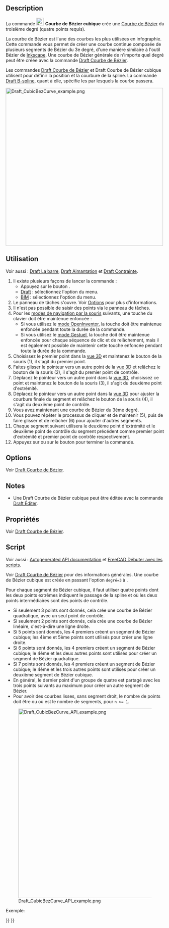<languages/>

{{Docnav/fr
|[[Draft_BSpline/fr|B-spline]]
|[[Draft_BezCurve/fr|Courbe de Bézier]]
|[[Draft_Workbench/fr|Atelier Draft]]
|IconL=Draft_BSpline.svg
|IconR=Draft_BezCurve.svg
|IconC=Workbench_Draft.svg
}}

{{GuiCommand/fr
|Name=Draft CubicBezCurve
|Name/fr=Draft Courbe de Bézier cubique
|MenuLocation=Draft : Formes → Outils de Bézier → Courbe de Bézier cubique<br><br>BIM : Formes 2D → Courbe de Bézier cubique
|Workbenches=[[Draft_Workbench/fr|Draft]], [[BIM_Workbench/fr|BIM]]
|Version=0.19
|SeeAlso=[[Draft_BezCurve/fr|Draft Courbe de Bézier]], [[Draft_BSpline/fr|Draft B-spline]]
}}

==Description==

La commande [[Image:Draft_CubicBezCurve.svg|24px]] '''Courbe de Bézier cubique''' crée une [https://fr.wikipedia.org/wiki/Courbe_de_B%C3%A9zier Courbe de Bézier] du troisième degré (quatre points requis).

La courbe de Bézier est l'une des courbes les plus utilisées en infographie. Cette commande vous permet de créer une courbe continue composée de plusieurs segments de Bézier du 3e degré, d'une manière similaire à l'outil Bézier de [https://inkscape.org/ Inkscape]. Une courbe de Bézier générale de n'importe quel degré peut être créée avec la commande [[Draft_BezCurve/fr|Draft Courbe de Bézier]].

Les commandes [[Draft_BezCurve/fr|Draft Courbe de Bézier]] et Draft Courbe de Bézier cubique utilisent {{Emphasis|des points de contrôle}} pour définir la position et la courbure de la spline. La commande [[Draft_BSpline/fr|Draft B-spline]], quant à elle, spécifie les {{Emphasis|points exacts}} par lesquels la courbe passera.

[[File:Draft_CubicBezCurve_example.png|500px]]
{{Caption|Spline constituée de trois segments cubiques de Bézier. Le premier segment est défini par quatre points. Les segments suivants réutilisent deux points du segment précédent et ne nécessitent donc que deux points supplémentaires.}}

<span id="Usage"></span>
==Utilisation==

Voir aussi : [[Draft_Tray/fr|Draft La barre]], [[Draft_Snap/fr|Draft Aimantation]] et [[Draft_Constrain/fr|Draft Contrainte]].

# Il existe plusieurs façons de lancer la commande :
#* Appuyez sur le bouton {{Button|[[Image:Draft_CubicBezCurve.svg|16px]] [[Draft_CubicBezCurve/fr|Courbe de Bézier cubique]]}}.
#* [[Draft_Workbench/fr|Draft]] : sélectionnez l'option {{MenuCommand|Formes → Outils de Bézier → [[Image:Draft_CubicBezCurve.svg|16px]] Courbe de Bézier cubique}} du menu.
#* [[BIM_Workbench/fr|BIM]] : sélectionnez l'option {{MenuCommand|Formes 2D → [[Image:Draft_CubicBezCurve.svg|16px]] Courbe de Bézier cubique}} du menu.
# Le panneau de tâches {{MenuCommand|Courbe cubique de Bézier}} s'ouvre. Voir [[#Options|Options]] pour plus d'informations.
# Il n'est pas possible de saisir des points via le panneau de tâches.
# Pour les [[Mouse_navigation/fr|modes de navigation par la souris]] suivants, une touche du clavier doit être maintenue enfoncée :
#* Si vous utilisez le [[Mouse_navigation/fr#Mode_OpenInventor|mode OpenInventor]], la touche {{KEY|Ctrl}} doit être maintenue enfoncée pendant toute la durée de la commande.
#* Si vous utilisez le [[Mouse_navigation/fr#Mode_Gestuel|mode Gestuel]], la touche {{KEY|Alt}} doit être maintenue enfoncée pour chaque séquence de clic et de relâchement, mais il est également possible de maintenir cette touche enfoncée pendant toute la durée de la commande.
# Choisissez le premier point dans la [[3D_view/fr|vue 3D]] et maintenez le bouton de la souris (1), il s'agit du premier point.
# Faites glisser le pointeur vers un autre point de la [[3D_view/fr|vue 3D]] et relâchez le bouton de la souris (2), il s'agit du premier point de contrôle.
# Déplacez le pointeur vers un autre point dans la [[3D_view/fr|vue 3D]], choisissez ce point et maintenez le bouton de la souris (3), il s'agit du deuxième point d'extrémité.
# Déplacez le pointeur vers un autre point dans la [[3D_view/fr|vue 3D]] pour ajuster la courbure finale du segment et relâchez le bouton de la souris (4), il s'agit du deuxième point de contrôle.
# Vous avez maintenant une courbe de Bézier du 3ème degré.
# Vous pouvez répéter le processus de cliquer et de maintenir (5), puis de faire glisser et de relâcher (6) pour ajouter d'autres segments.
# Chaque segment suivant utilisera le deuxième point d'extrémité et le deuxième point de contrôle du segment précédent comme premier point d'extrémité et premier point de contrôle respectivement.
# Appuyez sur {{KEY|Echap}} ou sur le bouton {{Button|Fermer}} pour terminer la commande.

==Options==

Voir [[Draft_BezCurve/fr#Options|Draft Courbe de Bézier]].

== Notes ==

* Une Draft Courbe de Bézier cubique peut être éditée avec la commande [[Draft_Edit/fr|Draft Éditer]].

<span id="Properties"></span>
==Propriétés==

Voir [[Draft_BezCurve/fr#Propri.C3.A9t.C3.A9s|Draft Courbe de Bézier]].

<span id="Scripting"></span>
==Script==

Voir aussi : [https://freecad.github.io/SourceDoc/ Autogenerated API documentation] et [[FreeCAD_Scripting_Basics/fr|FreeCAD Débuter avec les scripts]].

Voir [[Draft_BezCurve/fr|Draft Courbe de Bézier]] pour des informations générales. Une courbe de Bézier cubique est créée en passant l'option <code>degré=3</code> à {{incode|makeBezCurve()}}.

Pour chaque segment de Bézier cubique, il faut utiliser quatre points dont les deux points extrêmes indiquent le passage de la spline et où les deux points intermédiaires sont des points de contrôle.
* Si seulement 3 points sont donnés, cela crée une courbe de Bézier quadratique, avec un seul point de contrôle.
* Si seulement 2 points sont donnés, cela crée une courbe de Bézier linéaire, c'est-à-dire une ligne droite.
* Si 5 points sont donnés, les 4 premiers créent un segment de Bézier cubique; les 4ème et 5ème points sont utilisés pour créer une ligne droite.
* Si 6 points sont donnés, les 4 premiers créent un segment de Bézier cubique; le 4ème et les deux autres points sont utilisés pour créer un segment de Bézier quadratique.
* Si 7 points sont donnés, les 4 premiers créent un segment de Bézier cubique; le 4ème et les trois autres points sont utilisés pour créer un deuxième segment de Bézier cubique.
* En général, le dernier point d'un groupe de quatre est partagé avec les trois points suivants au maximum pour créer un autre segment de Bézier.
* Pour avoir des courbes lisses, sans segment droit, le nombre de points doit être {{incode|3n + 1}} ou {{incode|3n}} où {{incode|n}} est le nombre de segments, pour <code>n >= 1</code>.

[[File:Draft_CubicBezCurve_API_example.png|600px]]

{{Caption|Exemples de courbes de Bézier produites en utilisant 2, 3, 4, 5, 6, 7 et 8 points. Les lignes continues indiquent les segments de Bézier cubiques. Les autres lignes sont quadratiques ou linéaires.}}

Exemple:

{{Code|code=
import FreeCAD as App
import Draft

doc = App.newDocument()

p1 = App.Vector(-3500, 0, 0)
p2 = App.Vector(-3000, 2000, 0)
p3 = App.Vector(-1100, 2000, 0)
p4 = App.Vector(0, 0, 0)

p5 = App.Vector(1500, -2000, 0)
p6 = App.Vector(3000, -1500, 0)
p7 = App.Vector(5000, 0, 0)
p8 = App.Vector(6000, 1500, 0)
rot = App.Rotation()

c1 = Draft.make_circle(100, placement=App.Placement(p1, rot), face=False)
c1.Label = "B1_E1"
c2 = Draft.make_circle(50, placement=App.Placement(p2, rot), face=True)
c2.Label = "B1_c1"
c3 = Draft.make_circle(50, placement=App.Placement(p3, rot), face=True)
c3.Label = "B1_c2"
c4 = Draft.make_circle(100, placement=App.Placement(p4, rot), face=False)
c4.Label = "B1_E2"
c5 = Draft.make_circle(50, placement=App.Placement(p5, rot), face=True)
c5.Label = "B2_c3"
c6 = Draft.make_circle(50, placement=App.Placement(p6, rot), face=True)
c6.Label = "B2_c4"
c7 = Draft.make_circle(100, placement=App.Placement(p7, rot), face=False)
c7.Label = "B2_E3"
c8 = Draft.make_circle(50, placement=App.Placement(p8, rot), face=True)
c8.Label = "B3_c5"

doc.recompute()

B1 = Draft.make_bezcurve([p1, p2], degree=3)
B1.Label = "B_lin"
B1.ViewObject.DrawStyle = "Dashed"

B2 = Draft.make_bezcurve([p1, p2, p3], degree=3)
B2.Label = "B_quad"
B2.ViewObject.DrawStyle = "Dotted"

B3 = Draft.make_bezcurve([p1, p2, p3, p4], degree=3)
B3.Label = "B_cub"
B3.ViewObject.LineWidth = 4

B4 = Draft.make_bezcurve([p1, p2, p3, p4, p5], degree=3)
B4.Label = "B_cub+lin"
B4.ViewObject.DrawStyle = "Dashed"

B5 = Draft.make_bezcurve([p1, p2, p3, p4, p5, p6], degree=3)
B5.Label = "B_cub+quad"
B5.ViewObject.DrawStyle = "Dotted"

B6 = Draft.make_bezcurve([p1, p2, p3, p4, p5, p6, p7], degree=3)
B6.Label = "B_cub+cub"
B6.ViewObject.LineWidth = 2

B7 = Draft.make_bezcurve([p1, p2, p3, p4, p5, p6, p7, p8], degree=3)
B7.Label = "B_cub+cub+lin"
B7.ViewObject.DrawStyle = "Dashed"

doc.recompute()
}}


{{Docnav/fr
|[[Draft_BSpline/fr|B-spline]]
|[[Draft_BezCurve/fr|Courbe de Bézier]]
|[[Draft_Workbench/fr|Atelier Draft]]
|IconL=Draft_BSpline.svg
|IconR=Draft_BezCurve.svg
|IconC=Workbench_Draft.svg
}}

{{Draft Tools navi{{#translation:}}}}
{{Userdocnavi{{#translation:}}}}